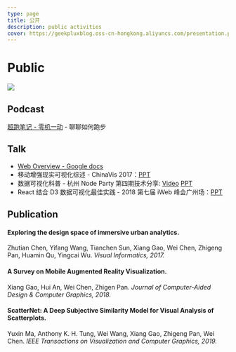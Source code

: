 ```yaml
---
type: page
title: 公开
description: public activities
cover: https://geekpluxblog.oss-cn-hongkong.aliyuncs.com/presentation.png
---
```


# Public

![](https://geekpluxblog.oss-cn-hongkong.aliyuncs.com/presentation.png)

## Podcast

[超跑笔记 - 零机一动](https://www.xiaoyuzhoufm.com/episode/6191f0729674ae68a57989ae?s=eyJ1IjogIjVlOTk1MWVmNDAwZWMxYTRkOWQxNjhhNCJ9) - 聊聊如何跑步

## Talk

- [Web Overview - Google docs](https://docs.google.com/presentation/d/1pVunREFCr2xzLvjYueK1nvGSQRO4_BXDMhqLSy0x8zM/edit?usp=sharing)
- 移动增强现实可视化综述 - ChinaVis 2017：[PPT](https://geekppt.oss-cn-hongkong.aliyuncs.com/%E7%A7%BB%E5%8A%A8%E5%A2%9E%E5%BC%BA%E7%8E%B0%E5%AE%9E%E5%8F%AF%E8%A7%86%E5%8C%96%E7%BB%BC%E8%BF%B0.pdf)
- 数据可视化科普 - 杭州 Node Party 第四期技术分享: [Video](https://www.bilibili.com/video/av13568635/) [PPT](http://geekppt.oss-cn-hongkong.aliyuncs.com/%E6%95%B0%E6%8D%AE%E5%8F%AF%E8%A7%86%E5%8C%96%E7%A7%91%E6%99%AE.pdf)
- React 结合 D3 数据可视化最佳实践 - 2018 第七届 iWeb 峰会广州场：[PPT](http://geekppt.oss-cn-hongkong.aliyuncs.com/React%E7%BB%93%E5%90%88D3%E6%95%B0%E6%8D%AE%E5%8F%AF%E8%A7%86%E5%8C%96%E6%9C%80%E4%BD%B3%E5%AE%9E%E8%B7%B5.pdf)

## Publication

#### Exploring the design space of immersive urban analytics.
Zhutian Chen, Yifang Wang, Tianchen Sun, Xiang Gao, Wei Chen, Zhigeng Pan, Huamin Qu, Yingcai Wu.
*Visual Informatics, 2017.*

#### A Survey on Mobile Augmented Reality Visualization.
Xiang Gao, Hui An, Wei Chen, Zhigen Pan.
*Journal of Computer-Aided Design & Computer Graphics, 2018.*

#### ScatterNet: A Deep Subjective Similarity Model for Visual Analysis of Scatterplots.
Yuxin Ma, Anthony K. H. Tung, Wei Wang, Xiang Gao, Zhigeng Pan, Wei Chen.
*IEEE Transactions on Visualization and Computer Graphics, 2019.*